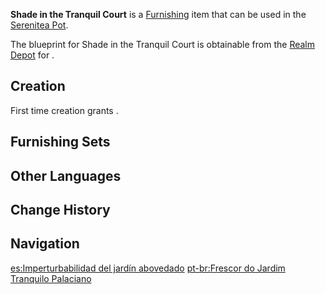 {{Furnishing Infobox
|id             = 370723
|image          = Item Shade in the Tranquil Court.png
|category       = Building
|subcategory    = Sumeru
|quality        = 3
|adeptal_energy = 60
|load           = 300
|reduced_load   = 223
|description    = A spacious building with a unique, dome-shaped ceiling and the same appearance and construction as the pavilions near [[Pardis Dhyai]]. According to [[Kshahrewar]] researchers, not only can this design create shade, it can also support airflow in adjacent areas, possibly improving the entire region's climate. Doubting this, [[Amurta]] researchers conducted experiments, only to find that the Kshahrewar researchers were correct. Unfortunately, the extent of the influence cannot even be sensed by the human body, much less Pardis Dhyai's plants...
|mention        = 
|blueprint      = Realm Depot
|source1        = 
}}
'''Shade in the Tranquil Court''' is a [[Furnishing]] item that can be used in the [[Serenitea Pot]].

The blueprint for Shade in the Tranquil Court is obtainable from the [[Realm Depot]] for {{Item|Realm Currency|24|x=160}}.

==Creation==
First time creation grants {{Item|Trust|24|x=60}}.
{{Recipe
|type = Creation
|time = 14h
|White Iron Chunk = 4
|Iron Chunk = 4
|sort = White Iron Chunk;Iron Chunk
}}

==Furnishing Sets==
{{Craft Usage}}

==Other Languages==
{{Other Languages
|default_hidden = 1
|en      = Shade in the Tranquil Court
|zhs     = 「澄寂宫园的荫凉」
|zhs_rm  = "Chéngjì Gōngyuán de Yìnliáng"
|zht     = 「澄寂宮園的蔭涼」
|zht_rm  = "Chéngjí Gōngyuán de Yìnliáng"
|ja      = 「静寂な宮殿の日陰」
|ja_rm   = "Seijaku-na Kyuuden no Hikage"
|ko      = 「맑고 고요한 궁중 정원의 그늘」
|ko_rm   = "Malkko Goyohan Gungjung Jeongwon-ui Geuneul"
|es      = Imperturbabilidad del jardín abovedado
|fr      = «&nbsp;Ombre sur la cour tranquille&nbsp;»
|ru      = Тень в тихом дворе
|th      = "ร่มเงาในสวนของวังอันเงียบสงบ"
|th_rm   = 
|vi      = Bóng Râm Trong Khu Vườn Tĩnh Mịch
|de      = „Schatten des stillen Schlossgartens“
|id      = Bayangan di Taman Terang
|pt      = Frescor do Jardim Tranquilo Palaciano
|tr      = Dingin Kalıntılardaki Gölge
|it      = Ombra nella corte tranquilla
}}

==Change History==
{{Change History|3.2}}

==Navigation==
{{Furnishing Navbox|exterior}}

[[es:Imperturbabilidad del jardín abovedado]]
[[pt-br:Frescor do Jardim Tranquilo Palaciano]]